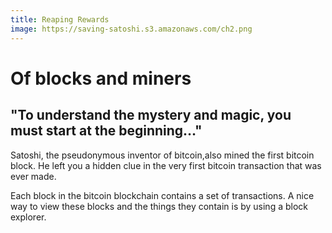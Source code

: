```yaml
---
title: Reaping Rewards
image: https://saving-satoshi.s3.amazonaws.com/ch2.png
---
```


# Of blocks and miners

## "To understand the mystery and magic, you must start at the beginning…"

Satoshi, the pseudonymous inventor of bitcoin,also mined the first bitcoin block. He left you a hidden clue in the very first bitcoin transaction that was ever made.

Each block in the bitcoin blockchain contains a set of transactions. A nice way to view these blocks and the things they contain is by using a block explorer.
